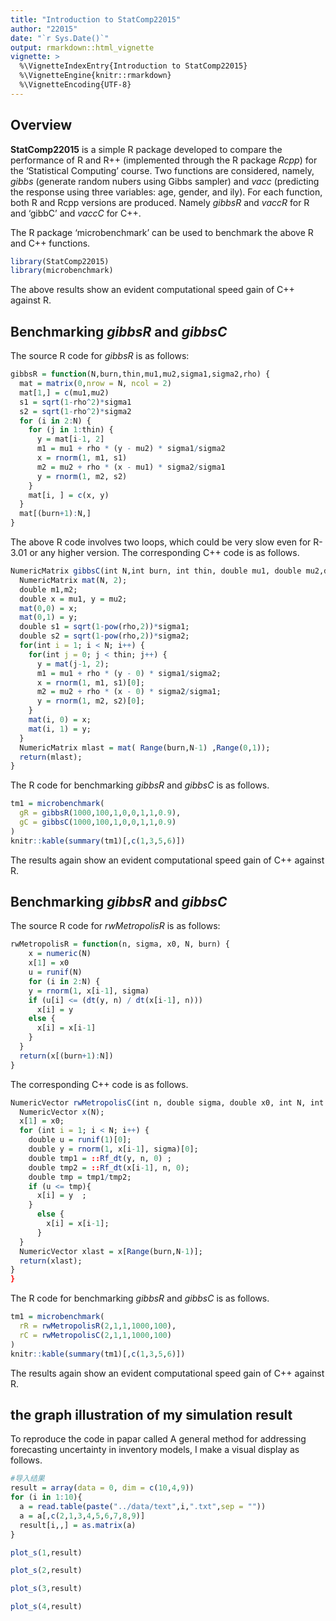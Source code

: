 ```yaml
---
title: "Introduction to StatComp22015"
author: "22015"
date: "`r Sys.Date()`"
output: rmarkdown::html_vignette
vignette: >
  %\VignetteIndexEntry{Introduction to StatComp22015}
  %\VignetteEngine{knitr::rmarkdown}
  %\VignetteEncoding{UTF-8}
---
```


## Overview

__StatComp22015__ is a simple R package developed to compare the performance of R and R++ (implemented through the R package _Rcpp_) for the 'Statistical Computing' course. Two functions are considered, namely, _gibbs_ (generate random nubers using Gibbs sampler) and _vacc_ (predicting the response using three variables: age, gender, and ily). For each function, both R and Rcpp versions are produced. Namely _gibbsR_ and  _vaccR_ for R and 'gibbC' and _vaccC_ for C++.

The R package 'microbenchmark' can be used to benchmark the above R and C++ functions.


```r
library(StatComp22015)
library(microbenchmark)
```

The above results show an evident computational speed gain of C++ against R.


## Benchmarking _gibbsR_ and _gibbsC_

The source R code for _gibbsR_ is as follows:
```r
gibbsR = function(N,burn,thin,mu1,mu2,sigma1,sigma2,rho) {
  mat = matrix(0,nrow = N, ncol = 2)
  mat[1,] = c(mu1,mu2)
  s1 = sqrt(1-rho^2)*sigma1
  s2 = sqrt(1-rho^2)*sigma2
  for (i in 2:N) {
    for (j in 1:thin) {
      y = mat[i-1, 2]
      m1 = mu1 + rho * (y - mu2) * sigma1/sigma2
      x = rnorm(1, m1, s1)
      m2 = mu2 + rho * (x - mu1) * sigma2/sigma1
      y = rnorm(1, m2, s2)
    }
    mat[i, ] = c(x, y)
  }
  mat[(burn+1):N,]
}
```

The above R code involves two loops, which could be very slow even for R-3.01 or any higher version. The corresponding C++ code is as follows.

```r
NumericMatrix gibbsC(int N,int burn, int thin, double mu1, double mu2,double sigma1,double sigma2,double rho) {
  NumericMatrix mat(N, 2);
  double m1,m2;
  double x = mu1, y = mu2;
  mat(0,0) = x;
  mat(0,1) = y;
  double s1 = sqrt(1-pow(rho,2))*sigma1;
  double s2 = sqrt(1-pow(rho,2))*sigma2;
  for(int i = 1; i < N; i++) {
    for(int j = 0; j < thin; j++) {
      y = mat(j-1, 2);
      m1 = mu1 + rho * (y - 0) * sigma1/sigma2;
      x = rnorm(1, m1, s1)[0];
      m2 = mu2 + rho * (x - 0) * sigma2/sigma1;
      y = rnorm(1, m2, s2)[0];
    }
    mat(i, 0) = x;
    mat(i, 1) = y;
  }
  NumericMatrix mlast = mat( Range(burn,N-1) ,Range(0,1));
  return(mlast);
}
```

The R code for benchmarking _gibbsR_ and _gibbsC_ is as follows.

```r
tm1 = microbenchmark(
  gR = gibbsR(1000,100,1,0,0,1,1,0.9),
  gC = gibbsC(1000,100,1,0,0,1,1,0.9)
)
knitr::kable(summary(tm1)[,c(1,3,5,6)])
```

The results again show an evident computational speed gain of C++ against R.

## Benchmarking _gibbsR_ and _gibbsC_

The source R code for _rwMetropolisR_ is as follows:
```r
rwMetropolisR = function(n, sigma, x0, N, burn) {
    x = numeric(N)
    x[1] = x0
    u = runif(N)
    for (i in 2:N) {
    y = rnorm(1, x[i-1], sigma)
    if (u[i] <= (dt(y, n) / dt(x[i-1], n)))
      x[i] = y  
    else {
      x[i] = x[i-1]
    }
  }
  return(x[(burn+1):N])
}
```

The corresponding C++ code is as follows.

```r
NumericVector rwMetropolisC(int n, double sigma, double x0, int N, int burn) {
  NumericVector x(N);
  x[1] = x0;
  for (int i = 1; i < N; i++) {
    double u = runif(1)[0];
    double y = rnorm(1, x[i-1], sigma)[0];
    double tmp1 = ::Rf_dt(y, n, 0) ;
    double tmp2 = ::Rf_dt(x[i-1], n, 0);
    double tmp = tmp1/tmp2;
    if (u <= tmp){
      x[i] = y  ;
    }
      else {
        x[i] = x[i-1];
      }
  }
  NumericVector xlast = x[Range(burn,N-1)];
  return(xlast);
}
}
```

The R code for benchmarking _gibbsR_ and _gibbsC_ is as follows.

```r
tm1 = microbenchmark(
  rR = rwMetropolisR(2,1,1,1000,100),
  rC = rwMetropolisC(2,1,1,1000,100)
)
knitr::kable(summary(tm1)[,c(1,3,5,6)])
```

The results again show an evident computational speed gain of C++ against R.


## the graph illustration of my simulation result 


To reproduce the code in papar called A general method for addressing forecasting uncertainty in inventory models, I make a visual display as follows.

```r
#导入结果
result = array(data = 0, dim = c(10,4,9))
for (i in 1:10){
  a = read.table(paste("../data/text",i,".txt",sep = ""))
  a = a[,c(2,1,3,4,5,6,7,8,9)]
  result[i,,] = as.matrix(a)
}

```


```r
plot_s(1,result)
```

```r
plot_s(2,result)
```

```r
plot_s(3,result)
```

```r
plot_s(4,result)
```

